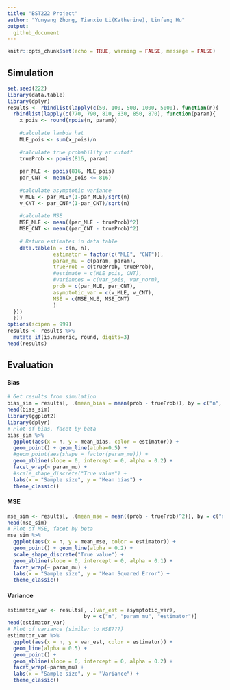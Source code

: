 ```yaml
---
title: "BST222 Project"
author: "Yunyang Zhong, Tianxiu Li(Katherine), Linfeng Hu"
output:
  github_document
---
```


```r
knitr::opts_chunk$set(echo = TRUE, warning = FALSE, message = FALSE)
```

## Simulation
```r
set.seed(222)
library(data.table)
library(dplyr)
results <- rbindlist(lapply(c(50, 100, 500, 1000, 5000), function(n){
  rbindlist(lapply(c(770, 790, 810, 830, 850, 870), function(param){
    x_pois <- round(rpois(n, param))
    
    #calculate lambda hat
    MLE_pois <- sum(x_pois)/n
    
    #calculate true probability at cutoff
    trueProb <- ppois(816, param)
    
    par_MLE <- ppois(816, MLE_pois)
    par_CNT <- mean(x_pois <= 816)
    
    #calculate asymptotic variance 
    v_MLE <- par_MLE*(1-par_MLE)/sqrt(n)
    v_CNT <- par_CNT*(1-par_CNT)/sqrt(n)
    
    #calculate MSE
    MSE_MLE <- mean((par_MLE - trueProb)^2)
    MSE_CNT <- mean((par_CNT - trueProb)^2)
    
    # Return estimates in data table
    data.table(n = c(n, n),
               estimator = factor(c("MLE", "CNT")),
               param_mu = c(param, param),
               trueProb = c(trueProb, trueProb), 
               #estimate = c(MLE_pois, CNT),
               #variances = c(var_pois, var_norm),
               prob = c(par_MLE, par_CNT),
               asymptotic_var = c(v_MLE, v_CNT),
               MSE = c(MSE_MLE, MSE_CNT)
               )
  }))
  }))
options(scipen = 999)
results <- results %>%
  mutate_if(is.numeric, round, digits=3)
head(results)
```

## Evaluation

#### Bias
```r
# Get results from simulation
bias_sim = results[, .(mean_bias = mean(prob - trueProb)), by = c("n", "param_mu", "estimator")]
head(bias_sim)
library(ggplot2)
library(dplyr)
# Plot of bias, facet by beta
bias_sim %>%
  ggplot(aes(x = n, y = mean_bias, color = estimator)) + 
  geom_point() + geom_line(alpha=0.5) +
  #geom_point(aes(shape = factor(param_mu))) +
  geom_abline(slope = 0, intercept = 0, alpha = 0.2) + 
  facet_wrap(~ param_mu) +
  #scale_shape_discrete("True value") +
  labs(x = "Sample size", y = "Mean bias") +
  theme_classic()
```

#### MSE
```r
mse_sim <- results[, .(mean_mse = mean((prob - trueProb)^2)), by = c("n", "param_mu", "estimator")]
head(mse_sim)
# Plot of MSE, facet by beta
mse_sim %>%
  ggplot(aes(x = n, y = mean_mse, color = estimator)) +
  geom_point() + geom_line(alpha = 0.2) +
  scale_shape_discrete("True value") +
  geom_abline(slope = 0, intercept = 0, alpha = 0.1) +
  facet_wrap(~ param_mu) +
  labs(x = "Sample size", y = "Mean Squared Error") +
  theme_classic()
```

#### Variance
```r
estimator_var <- results[, .(var_est = asymptotic_var), 
                         by = c("n", "param_mu", "estimator")]
head(estimator_var)
# Plot of variance (similar to MSE???)
estimator_var %>%
  ggplot(aes(x = n, y = var_est, color = estimator)) +
  geom_line(alpha = 0.5) +
  geom_point() + 
  geom_abline(slope = 0, intercept = 0, alpha = 0.2) +
  facet_wrap(~param_mu) +
  labs(x = "Sample size", y = "Variance") +
  theme_classic()
```

